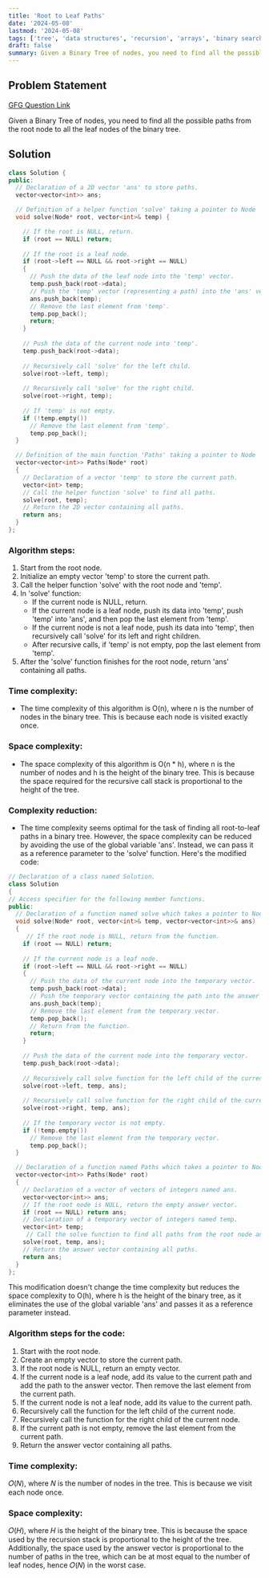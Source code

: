 ```yaml
---
title: 'Root to Leaf Paths'
date: '2024-05-08'
lastmod: '2024-05-08'
tags: ['tree', 'data structures', 'recursion', 'arrays', 'binary search tree','geeksforgeeks']
draft: false
summary: Given a Binary Tree of nodes, you need to find all the possible paths from the root node to all the leaf nodes of the binary tree.
---
```


## Problem Statement

[GFG Question Link](https://www.geeksforgeeks.org/problems/root-to-leaf-paths/1)

Given a Binary Tree of nodes, you need to find all the possible paths from the root node to all the leaf nodes of the binary tree.

## Solution

```cpp
class Solution {
public:
  // Declaration of a 2D vector 'ans' to store paths.
  vector<vector<int>> ans; 

  // Definition of a helper function 'solve' taking a pointer to Node 'root' and a reference to a vector 'temp' as arguments.
  void solve(Node* root, vector<int>& temp) { 

    // If the root is NULL, return.
    if (root == NULL) return; 
    
    // If the root is a leaf node.
    if (root->left == NULL && root->right == NULL) 
    { 
      // Push the data of the leaf node into the 'temp' vector.
      temp.push_back(root->data); 
      // Push the 'temp' vector (representing a path) into the 'ans' vector.
      ans.push_back(temp); 
      // Remove the last element from 'temp'.
      temp.pop_back(); 
      return;
    }
    
    // Push the data of the current node into 'temp'.
    temp.push_back(root->data); 
    
    // Recursively call 'solve' for the left child.
    solve(root->left, temp); 
    
    // Recursively call 'solve' for the right child.
    solve(root->right, temp); 
    
    // If 'temp' is not empty.
    if (!temp.empty()) 
      // Remove the last element from 'temp'.
      temp.pop_back(); 
  }

  // Definition of the main function 'Paths' taking a pointer to Node 'root' as argument and returning a 2D vector.
  vector<vector<int>> Paths(Node* root) 
  {
    // Declaration of a vector 'temp' to store the current path. 
    vector<int> temp; 
    // Call the helper function 'solve' to find all paths.
    solve(root, temp); 
    // Return the 2D vector containing all paths.
    return ans; 
  }
};
```

### Algorithm steps:

1. Start from the root node.
2. Initialize an empty vector 'temp' to store the current path.
3. Call the helper function 'solve' with the root node and 'temp'.
4. In 'solve' function:
   - If the current node is NULL, return.
   - If the current node is a leaf node, push its data into 'temp', push 'temp' into 'ans', and then pop the last element from 'temp'.
   - If the current node is not a leaf node, push its data into 'temp', then recursively call 'solve' for its left and right children.
   - After recursive calls, if 'temp' is not empty, pop the last element from 'temp'.
5. After the 'solve' function finishes for the root node, return 'ans' containing all paths.

### Time complexity:
- The time complexity of this algorithm is O(n), where n is the number of nodes in the binary tree. This is because each node is visited exactly once.

### Space complexity:
- The space complexity of this algorithm is O(n * h), where n is the number of nodes and h is the height of the binary tree. This is because the space required for the recursive call stack is proportional to the height of the tree.

### Complexity reduction:
- The time complexity seems optimal for the task of finding all root-to-leaf paths in a binary tree. However, the space complexity can be reduced by avoiding the use of the global variable 'ans'. Instead, we can pass it as a reference parameter to the 'solve' function. Here's the modified code:

```cpp
// Declaration of a class named Solution.
class Solution 
{          
// Access specifier for the following member functions.                          
public:       
  // Declaration of a function named solve which takes a pointer to Node, a reference to a vector of integers, and a reference to a vector of vectors of integers as arguments.                                       
  void solve(Node* root, vector<int>& temp, vector<vector<int>>& ans) 
  {  
     // If the root node is NULL, return from the function.
    if (root == NULL) return;                       
    
    // If the current node is a leaf node.
    if (root->left == NULL && root->right == NULL) 
    { 
      // Push the data of the current node into the temporary vector.
      temp.push_back(root->data);  
      // Push the temporary vector containing the path into the answer vector.                  
      ans.push_back(temp);        
      // Remove the last element from the temporary vector.                   
      temp.pop_back();     
      // Return from the function.                          
      return;                                        
    }
    
    // Push the data of the current node into the temporary vector.
    temp.push_back(root->data);                      
    
    // Recursively call solve function for the left child of the current node.
    solve(root->left, temp, ans);                    
    
    // Recursively call solve function for the right child of the current node.
    solve(root->right, temp, ans);                   
    
    // If the temporary vector is not empty.
    if (!temp.empty())  
      // Remove the last element from the temporary vector.                             
      temp.pop_back();                               
  }

  // Declaration of a function named Paths which takes a pointer to Node as argument and returns a vector of vectors of integers.
  vector<vector<int>> Paths(Node* root) 
  {           
    // Declaration of a vector of vectors of integers named ans.
    vector<vector<int>> ans;        
    // If the root node is NULL, return the empty answer vector.                 
    if (root == NULL) return ans;   
    // Declaration of a temporary vector of integers named temp.                 
    vector<int> temp;  
     // Call the solve function to find all paths from the root node and store them in ans.                              
    solve(root, temp, ans);      
    // Return the answer vector containing all paths.                   
    return ans;                                      
  }
};
```

This modification doesn't change the time complexity but reduces the space complexity to O(h), where h is the height of the binary tree, as it eliminates the use of the global variable 'ans' and passes it as a reference parameter instead.

### Algorithm steps for the code:

1. Start with the root node.
2. Create an empty vector to store the current path.
3. If the root node is NULL, return an empty vector.
4. If the current node is a leaf node, add its value to the current path and add the path to the answer vector. Then remove the last element from the current path.
5. If the current node is not a leaf node, add its value to the current path.
6. Recursively call the function for the left child of the current node.
7. Recursively call the function for the right child of the current node.
8. If the current path is not empty, remove the last element from the current path.
9. Return the answer vector containing all paths.

### Time complexity: 

𝑂(𝑁), where 𝑁 is the number of nodes in the tree. This is because we visit each node once.

### Space complexity: 

𝑂(𝐻), where 𝐻 is the height of the binary tree. This is because the space used by the recursion stack is proportional to the height of the tree. Additionally, the space used by the answer vector is proportional to the number of paths in the tree, which can be at most equal to the number of leaf nodes, hence 
𝑂(𝑁) in the worst case.
